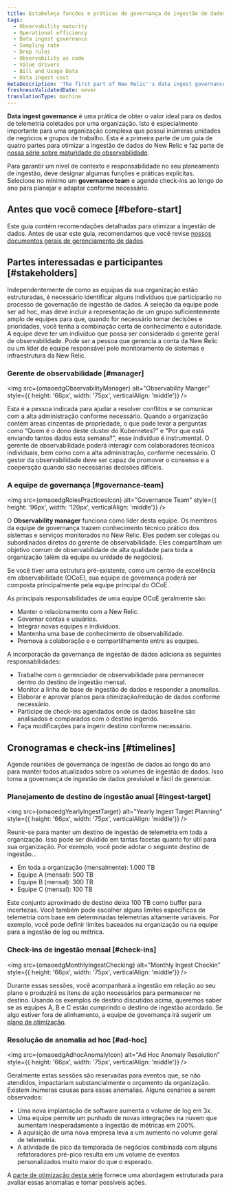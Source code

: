 ```yaml
---
title: Estabeleça funções e práticas de governança de ingestão de dados
tags:
  - Observability maturity
  - Operational efficiency
  - Data ingest governance
  - Sampling rate
  - Drop rules
  - Observability as code
  - Value drivers
  - Bill and Usage Data
  - Data ingest cost
metaDescription: 'The first part of New Relic''s data ingest governance series on optimizing your ingested data: this focuses on establishing roles and practices.'
freshnessValidatedDate: never
translationType: machine
---
```







<DoNotTranslate>**Data ingest governance**</DoNotTranslate> é uma prática de obter o valor ideal para os dados de telemetria coletados por uma organização. Isto é especialmente importante para uma organização complexa que possui inúmeras unidades de negócios e grupos de trabalho. Esta é a primeira parte de um guia de quatro partes para otimizar a ingestão de dados do New Relic e faz parte de [nossa série sobre maturidade de observabilidade](/docs/new-relic-solutions/observability-maturity/introduction).

Para garantir um nível de contexto e responsabilidade no seu planeamento de ingestão, deve designar algumas funções e práticas explícitas. Selecione no mínimo um <DoNotTranslate>**governance team**</DoNotTranslate> e agende check-ins ao longo do ano para planejar e adaptar conforme necessário.

## Antes que você comece [#before-start]

Este guia contém recomendações detalhadas para otimizar a ingestão de dados. Antes de usar este guia, recomendamos que você revise [nossos documentos gerais de gerenciamento de dados](/docs/data-apis/manage-data/manage-your-data).

## Partes interessadas e participantes [#stakeholders]

Independentemente de como as equipas da sua organização estão estruturadas, é necessário identificar alguns indivíduos que participarão no processo de governação de ingestão de dados. A seleção da equipe pode ser ad hoc, mas deve incluir a representação de um grupo suficientemente amplo de equipes para que, quando for necessário tomar decisões e prioridades, você tenha a combinação certa de conhecimento e autoridade. A equipe deve ter um indivíduo que possa ser considerado o gerente geral de observabilidade. Pode ser a pessoa que gerencia a conta da New Relic ou um líder de equipe responsável pelo monitoramento de sistemas e infraestrutura da New Relic.

### Gerente de observabilidade [#manager]

<img
  src={omaoedgObservabilityManager}
  alt="Observability Manger"
  style={{ height: '66px', width: '75px', verticalAlign: 'middle'}}
/>

Esta é a pessoa indicada para ajudar a resolver conflitos e se comunicar com a alta administração conforme necessário. Quando a organização contém áreas cinzentas de propriedade, o que pode levar a perguntas como “Quem é o dono deste cluster do Kubernetes?” e "Por que está enviando tantos dados esta semana?", esse indivíduo é instrumental. O gerente de observabilidade poderá interagir com colaboradores técnicos individuais, bem como com a alta administração, conforme necessário. O gestor da observabilidade deve ser capaz de promover o consenso e a cooperação quando são necessárias decisões difíceis.

### A equipe de governança [#governance-team]

<img
  src={omaoedgRolesPracticesIcon}
  alt="Governance Team"
  style={{ height: '96px', width: '120px', verticalAlign: 'middle'}}
/>

O <DoNotTranslate>**Observability manager**</DoNotTranslate> funciona como líder desta equipe. Os membros da equipe de governança trazem conhecimento técnico prático dos sistemas e serviços monitorados no New Relic. Eles podem ser colegas ou subordinados diretos do gerente de observabilidade. Eles compartilham um objetivo comum de observabilidade de alta qualidade para toda a organização (além da equipe ou unidade de negócios).

Se você tiver uma estrutura pré-existente, como um centro de excelência em observabilidade (OCoE), sua equipe de governança poderá ser composta principalmente pela equipe principal do OCoE.

As principais responsabilidades de uma equipe OCoE geralmente são:

* Manter o relacionamento com a New Relic.
* Governar contas e usuários.
* Integrar novas equipes e indivíduos.
* Mantenha uma base de conhecimento de observabilidade.
* Promova a colaboração e o compartilhamento entre as equipes.

A incorporação da governança de ingestão de dados adiciona as seguintes responsabilidades:

* Trabalhe com o gerenciador de observabilidade para permanecer dentro do destino de ingestão mensal.
* Monitor a linha de base de ingestão de dados e responder a anomalias.
* Elaborar e aprovar planos para otimização/redução de dados conforme necessário.
* Participe de check-ins agendados onde os dados baseline são analisados e comparados com o destino ingerido.
* Faça modificações para ingerir destino conforme necessário.

## Cronogramas e check-ins [#timelines]

Agende reuniões de governança de ingestão de dados ao longo do ano para manter todos atualizados sobre os volumes de ingestão de dados. Isso torna a governança de ingestão de dados previsível e fácil de gerenciar.

### Planejamento de destino de ingestão anual [#ingest-target]

<img
  src={omaoedgYearlyIngestTarget}
  alt="Yearly Ingest Target Planning"
  style={{ height: '66px', width: '75px', verticalAlign: 'middle'}}
/>

Reunir-se para manter um destino de ingestão de telemetria em toda a organização. Isso pode ser dividido em tantas facetas quanto for útil para sua organização. Por exemplo, você pode adotar o seguinte destino de ingestão...

* Em toda a organização (mensalmente): 1.000 TB
* Equipe A (mensal): 500 TB
* Equipe B (mensal): 300 TB
* Equipe C (mensal): 100 TB

Este conjunto aproximado de destino deixa 100 TB como buffer para incertezas. Você também pode escolher alguns limites específicos de telemetria com base em determinadas telemetrias altamente variáveis. Por exemplo, você pode definir limites baseados na organização ou na equipe para a ingestão de log ou métrica.

### Check-ins de ingestão mensal [#check-ins]

<img
  src={omaoedgMonthlyIngestChecking}
  alt="Monthly Ingest Checkin"
  style={{ height: '66px', width: '75px', verticalAlign: 'middle'}}
/>

Durante essas sessões, você acompanhará a ingestão em relação ao seu plano e produzirá os itens de ação necessários para permanecer no destino. Usando os exemplos de destino discutidos acima, queremos saber se as equipes A, B e C estão cumprindo o destino de ingestão acordado. Se algo estiver fora de alinhamento, a equipe de governança irá sugerir um [plano de otimização](/docs/new-relic-solutions/observability-maturity/operational-efficiency/dg-optimizing).

### Resolução de anomalia ad hoc [#ad-hoc]

<img
  src={omaoedgAdhocAnomalyIcon}
  alt="Ad Hoc Anomaly Resolution"
  style={{ height: '66px', width: '75px', verticalAlign: 'middle'}}
/>

Geralmente estas sessões são reservadas para eventos que, se não atendidos, impactariam substancialmente o orçamento da organização. Existem inúmeras causas para essas anomalias. Alguns cenários a serem observados:

* Uma nova implantação de software aumenta o volume de log em 3x.
* Uma equipe permite um punhado de novas integrações na nuvem que aumentam inesperadamente a ingestão de métricas em 200%.
* A aquisição de uma nova empresa leva a um aumento no volume geral de telemetria.
* A atividade de pico da temporada de negócios combinada com alguns refatoradores pré-pico resulta em um volume de eventos personalizados muito maior do que o esperado.

A [parte de otimização desta série](/docs/new-relic-solutions/observability-maturity/operational-efficiency/dg-optimizing) fornece uma abordagem estruturada para avaliar essas anomalias e tomar possíveis ações.